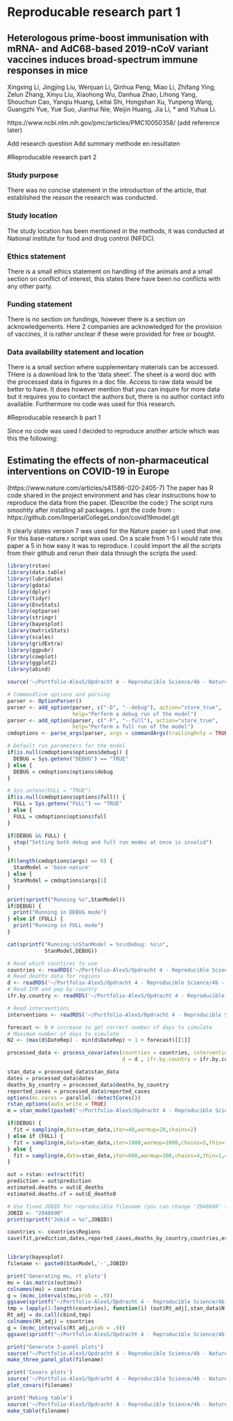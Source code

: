 # Reproducable research part 1

## Heterologous prime-boost immunisation with mRNA- and AdC68-based 2019-nCoV variant vaccines induces broad-spectrum immune responses in mice
Xingxing Li, Jingjing Liu, Wenjuan Li, Qinhua Peng, Miao Li, Zhifang Ying, Zelun Zhang, Xinyu Liu, Xiaohong Wu, Danhua Zhao, Lihong Yang, Shouchun Cao, Yanqiu Huang, Leitai Shi, Hongshan Xu, Yunpeng Wang, Guangzhi Yue, Yue Suo, Jianhui Nie, Weijin Huang, Jia Li, * and Yuhua Li.

https://www.ncbi.nlm.nih.gov/pmc/articles/PMC10050358/ (add reference later)

Add research question
Add summary methode en resultaten

#Reproducable research part 2

### Study purpose
There was no concise statement in the introduction of the article, that established the reason the research was conducted.

### Study location
The study location has been mentioned in the methods, it was conducted at National institute for food and drug control (NIFDC).

### Ethics statement
There is a small ethics statement on handling of the animals and a small section on conflict of interest, this states there have been no conflicts with any other party.

### Funding statement
There is no section on fundings, however there is a section on acknowledgements. Here 2 companies are acknowledged for the provision of vaccines, it is rather unclear if these were provided for free or bought.

### Data availability statement and location
There is a small section where supplementary materials can be accessed. THere is a download link to the 'data sheet'. The sheet is a word doc with the processed data in figures in a doc file. Access to raw data would be better to have. It does however mention that you can inquire for more data but it requires you to contact the authors but, there is no author contact info available. Furthermore no code was used for this research.

#Reproducable research b part 1

Since no code was used I decided to reproduce another article which was this the following:

## Estimating the effects of non-pharmaceutical interventions on COVID-19 in Europe
(https://www.nature.com/articles/s41586-020-2405-7)
The paper has  R code shared in the project environment and has clear instructions how to reproduce the data from the paper.
(Describe the code:)
The script runs smoohtly after installing all packages. I got the code from : https://github.com/ImperialCollegeLondon/covid19model.git

It clearly states version 7 was used for the Nature paper so I used that one. For this base-nature.r script was used.
On a scale from 1-5 I would rate this paper a 5 in how easy it was to reproduce. I could import the all the scripts from their github and rerun their data through the scripts the used.

```r
library(rstan)
library(data.table)
library(lubridate)
library(gdata)
library(dplyr)
library(tidyr)
library(EnvStats)
library(optparse)
library(stringr)
library(bayesplot)
library(matrixStats)
library(scales)
library(gridExtra)
library(ggpubr)
library(cowplot)
library(ggplot2)
library(abind)

source('~/Portfolio-AlexS/Opdracht 4 - Reproducible Science/4b - Nature article files/scripts/process-covariates.r')

# Commandline options and parsing
parser <- OptionParser()
parser <- add_option(parser, c("-D", "--debug"), action="store_true",
                     help="Perform a debug run of the model")
parser <- add_option(parser, c("-F", "--full"), action="store_true",
                     help="Perform a full run of the model")
cmdoptions <- parse_args(parser, args = commandArgs(trailingOnly = TRUE), positional_arguments = TRUE)

# Default run parameters for the model
if(is.null(cmdoptions$options$debug)) {
  DEBUG = Sys.getenv("DEBUG") == "TRUE"
} else {
  DEBUG = cmdoptions$options$debug
}

# Sys.setenv(FULL = "TRUE")
if(is.null(cmdoptions$options$full)) {
  FULL = Sys.getenv("FULL") == "TRUE"
} else {
  FULL = cmdoptions$options$full
}

if(DEBUG && FULL) {
  stop("Setting both debug and full run modes at once is invalid")
}

if(length(cmdoptions$args) == 0) {
  StanModel = 'base-nature'
} else {
  StanModel = cmdoptions$args[1]
}

print(sprintf("Running %s",StanModel))
if(DEBUG) {
  print("Running in DEBUG mode")
} else if (FULL) {
  print("Running in FULL mode")
}

cat(sprintf("Running:\nStanModel = %s\nDebug: %s\n",
            StanModel,DEBUG))

# Read which countires to use
countries <- readRDS('~/Portfolio-AlexS/Opdracht 4 - Reproducible Science/4b - Nature article files/regions.rds')
# Read deaths data for regions
d <- readRDS('~/Portfolio-AlexS/Opdracht 4 - Reproducible Science/4b - Nature article files/COVID-19-up-to-date.rds')
# Read IFR and pop by country
ifr.by.country <- readRDS('~/Portfolio-AlexS/Opdracht 4 - Reproducible Science/4b - Nature article files/popt-ifr.rds')

# Read interventions
interventions <- readRDS('~/Portfolio-AlexS/Opdracht 4 - Reproducible Science/4b - Nature article files/interventions.rds')

forecast <- 0 # increase to get correct number of days to simulate
# Maximum number of days to simulate
N2 <- (max(d$DateRep) - min(d$DateRep) + 1 + forecast)[[1]]

processed_data <- process_covariates(countries = countries, interventions = interventions, 
                                     d = d , ifr.by.country = ifr.by.country, N2 = N2)

stan_data = processed_data$stan_data
dates = processed_data$dates
deaths_by_country = processed_data$deaths_by_country
reported_cases = processed_data$reported_cases
options(mc.cores = parallel::detectCores())
rstan_options(auto_write = TRUE)
m = stan_model(paste0('~/Portfolio-AlexS/Opdracht 4 - Reproducible Science/4b - Nature article files/',StanModel,'.stan'))

if(DEBUG) {
  fit = sampling(m,data=stan_data,iter=40,warmup=20,chains=2)
} else if (FULL) {
  fit = sampling(m,data=stan_data,iter=1800,warmup=1000,chains=5,thin=1,control = list(adapt_delta = 0.99, max_treedepth = 20))
} else { 
  fit = sampling(m,data=stan_data,iter=600,warmup=300,chains=4,thin=1,control = list(adapt_delta = 0.95, max_treedepth = 10))
}   

out = rstan::extract(fit)
prediction = out$prediction
estimated.deaths = out$E_deaths
estimated.deaths.cf = out$E_deaths0

# Use fixed JOBID for reproducible filename (you can change '2048690' to any label you want)
JOBID <- "2048690"
print(sprintf("Jobid = %s",JOBID))

countries <- countries$Regions
save(fit,prediction,dates,reported_cases,deaths_by_country,countries,estimated.deaths,estimated.deaths.cf,stan_data, file=paste0('~/Portfolio-AlexS/Opdracht 4 - Reproducible Science/4b - Nature article files/Results/',StanModel,'-',JOBID,'-stanfit.Rdata'))


library(bayesplot)
filename <- paste0(StanModel,'-',JOBID)

print('Generating mu, rt plots')
mu = (as.matrix(out$mu))
colnames(mu) = countries
g = (mcmc_intervals(mu,prob = .9))
ggsave(sprintf("~/Portfolio-AlexS/Opdracht 4 - Reproducible Science/4b - Nature article files/%s-mu.png",filename),g,width=4,height=6)
tmp = lapply(1:length(countries), function(i) (out$Rt_adj[,stan_data$N[i],i]))
Rt_adj = do.call(cbind,tmp)
colnames(Rt_adj) = countries
g = (mcmc_intervals(Rt_adj,prob = .9))
ggsave(sprintf("~/Portfolio-AlexS/Opdracht 4 - Reproducible Science/4b - Nature article files/figures/%s-final-rt.png",filename),g,width=4,height=6)

print("Generate 3-panel plots")
source("~/Portfolio-AlexS/Opdracht 4 - Reproducible Science/4b - Nature article files/scripts/plot-3-panel.r")
make_three_panel_plot(filename)

print('Covars plots')
source('~/Portfolio-AlexS/Opdracht 4 - Reproducible Science/4b - Nature article files/scripts/covariate-size-effects.r')
plot_covars(filename)

print('Making table')
source('~/Portfolio-AlexS/Opdracht 4 - Reproducible Science/4b - Nature article files/scripts/make-table.r')
make_table(filename)

```

